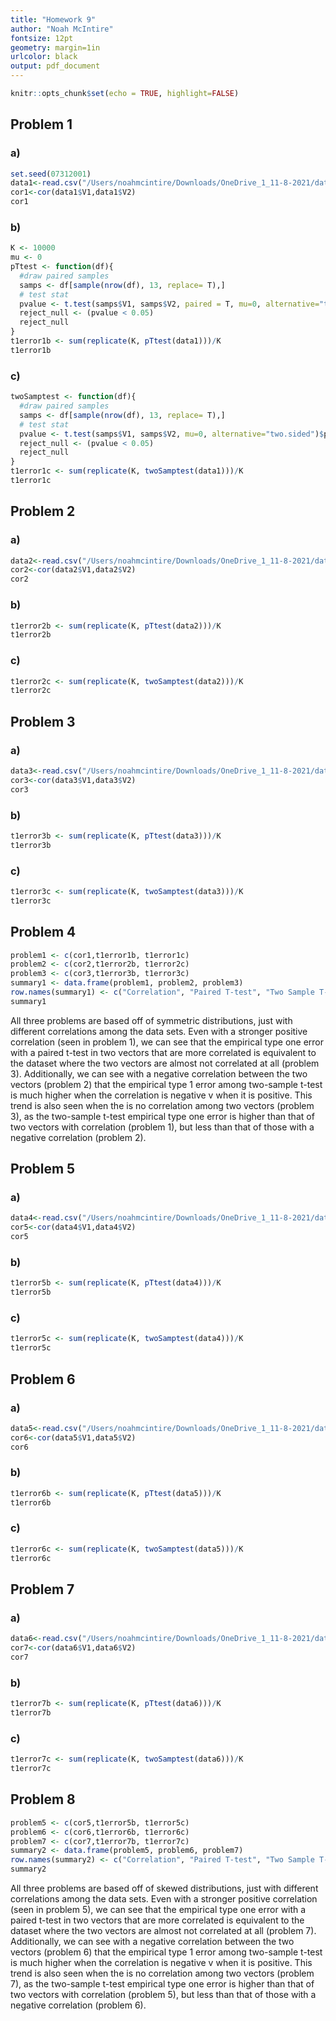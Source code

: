 ```yaml
---
title: "Homework 9" 
author: "Noah McIntire"
fontsize: 12pt
geometry: margin=1in
urlcolor: black
output: pdf_document
---
```


```r
knitr::opts_chunk$set(echo = TRUE, highlight=FALSE)
```

## Problem 1  
### a)
```r
set.seed(07312001)
data1<-read.csv("/Users/noahmcintire/Downloads/OneDrive_1_11-8-2021/data1.csv")
cor1<-cor(data1$V1,data1$V2)
cor1
```

### b) 
```r
K <- 10000
mu <- 0
pTtest <- function(df){
  #draw paired samples
  samps <- df[sample(nrow(df), 13, replace= T),]
  # test stat
  pvalue <- t.test(samps$V1, samps$V2, paired = T, mu=0, alternative="two.sided")$p.value
  reject_null <- (pvalue < 0.05)
  reject_null
}
t1error1b <- sum(replicate(K, pTtest(data1)))/K
t1error1b

```

\newpage
### c)
```r
twoSamptest <- function(df){
  #draw paired samples
  samps <- df[sample(nrow(df), 13, replace= T),]
  # test stat
  pvalue <- t.test(samps$V1, samps$V2, mu=0, alternative="two.sided")$p.value
  reject_null <- (pvalue < 0.05)
  reject_null
}
t1error1c <- sum(replicate(K, twoSamptest(data1)))/K
t1error1c
```

## Problem 2  
### a)
```r
data2<-read.csv("/Users/noahmcintire/Downloads/OneDrive_1_11-8-2021/data2.csv")
cor2<-cor(data2$V1,data2$V2)
cor2
```

### b)
```r
t1error2b <- sum(replicate(K, pTtest(data2)))/K
t1error2b
```

### c)
```r
t1error2c <- sum(replicate(K, twoSamptest(data2)))/K
t1error2c
```

## Problem 3  
### a)
```r
data3<-read.csv("/Users/noahmcintire/Downloads/OneDrive_1_11-8-2021/data3.csv")
cor3<-cor(data3$V1,data3$V2)
cor3
```

### b)
```r
t1error3b <- sum(replicate(K, pTtest(data3)))/K
t1error3b
```

### c)
```r
t1error3c <- sum(replicate(K, twoSamptest(data3)))/K
t1error3c
```

\newpage
## Problem 4
```r
problem1 <- c(cor1,t1error1b, t1error1c)
problem2 <- c(cor2,t1error2b, t1error2c)
problem3 <- c(cor3,t1error3b, t1error3c)
summary1 <- data.frame(problem1, problem2, problem3)
row.names(summary1) <- c("Correlation", "Paired T-test", "Two Sample T-Test")
summary1
```
All three problems are based off of symmetric distributions, just with different correlations among the data sets. Even with a stronger positive correlation (seen in problem 1), we can see that the empirical type one error with a paired t-test in two vectors that are more correlated is equivalent to the dataset where the two vectors are almost not correlated at all (problem 3). Additionally, we can see with a negative correlation between the two vectors (problem 2) that the empirical type 1 error among two-sample t-test is much higher when the correlation is negative v when it is positive. This trend is also seen when the is no correlation among two vectors (problem 3), as the two-sample t-test empirical type one error is higher than that of two vectors with correlation (problem 1), but less than that of those with a negative correlation (problem 2).



\newpage
## Problem 5  
### a)
```r
data4<-read.csv("/Users/noahmcintire/Downloads/OneDrive_1_11-8-2021/data4.csv")
cor5<-cor(data4$V1,data4$V2)
cor5
```

### b)
```r
t1error5b <- sum(replicate(K, pTtest(data4)))/K
t1error5b
```

### c)
```r
t1error5c <- sum(replicate(K, twoSamptest(data4)))/K
t1error5c
```

## Problem 6  
### a)
```r
data5<-read.csv("/Users/noahmcintire/Downloads/OneDrive_1_11-8-2021/data5.csv")
cor6<-cor(data5$V1,data5$V2)
cor6
```

### b)
```r
t1error6b <- sum(replicate(K, pTtest(data5)))/K
t1error6b
```

### c)
```r
t1error6c <- sum(replicate(K, twoSamptest(data5)))/K
t1error6c
```

## Problem 7  
### a)
```r
data6<-read.csv("/Users/noahmcintire/Downloads/OneDrive_1_11-8-2021/data6.csv")
cor7<-cor(data6$V1,data6$V2)
cor7
```

### b)
```r
t1error7b <- sum(replicate(K, pTtest(data6)))/K
t1error7b
```

### c)
```r
t1error7c <- sum(replicate(K, twoSamptest(data6)))/K
t1error7c
```
\newpage
## Problem 8
```r
problem5 <- c(cor5,t1error5b, t1error5c)
problem6 <- c(cor6,t1error6b, t1error6c)
problem7 <- c(cor7,t1error7b, t1error7c)
summary2 <- data.frame(problem5, problem6, problem7)
row.names(summary2) <- c("Correlation", "Paired T-test", "Two Sample T-Test")
summary2
```
All three problems are based off of skewed distributions, just with different correlations among the data sets. Even with a stronger positive correlation (seen in problem 5), we can see that the empirical type one error with a paired t-test in two vectors that are more correlated is equivalent to the dataset where the two vectors are almost not correlated at all (problem 7). Additionally, we can see with a negative correlation between the two vectors (problem 6) that the empirical type 1 error among two-sample t-test is much higher when the correlation is negative v when it is positive. This trend is also seen when the is no correlation among two vectors (problem 7), as the two-sample t-test empirical type one error is higher than that of two vectors with correlation (problem 5), but less than that of those with a negative correlation (problem 6).


